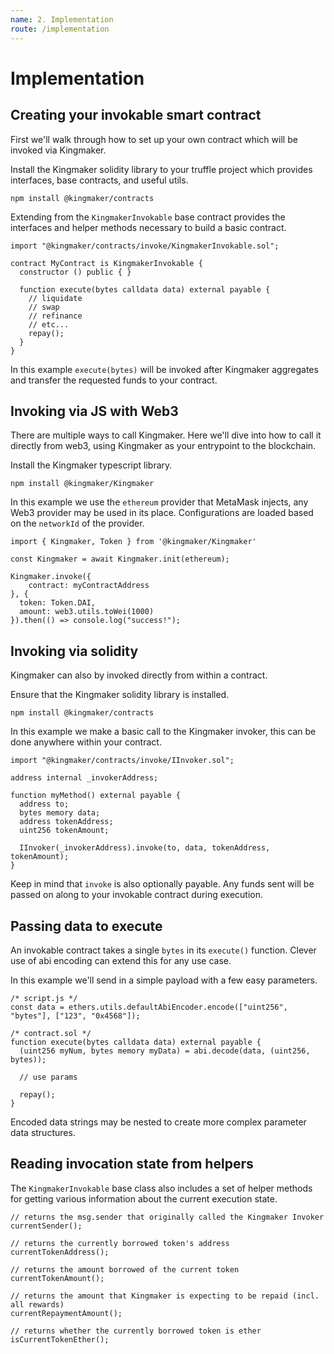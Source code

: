 ```yaml
---
name: 2. Implementation
route: /implementation
---
```


# Implementation
## Creating your invokable smart contract
First we'll walk through how to set up your own contract which will be invoked via Kingmaker.

Install the Kingmaker solidity library to your truffle project which provides interfaces, base contracts, and useful utils.
```
npm install @kingmaker/contracts
```

Extending from the `KingmakerInvokable` base contract provides the interfaces and helper methods necessary to build a basic contract.
```
import "@kingmaker/contracts/invoke/KingmakerInvokable.sol";

contract MyContract is KingmakerInvokable {
  constructor () public { }

  function execute(bytes calldata data) external payable {
    // liquidate
    // swap
    // refinance
    // etc...
    repay();
  }
}
```
In this example `execute(bytes)` will be invoked after Kingmaker aggregates and transfer the requested funds to your contract.

## Invoking via JS with Web3
There are multiple ways to call Kingmaker. Here we'll dive into how to call it directly from web3, using Kingmaker as your entrypoint to the blockchain.

Install the Kingmaker typescript library.
```
npm install @kingmaker/Kingmaker
```

In this example we use the `ethereum` provider that MetaMask injects, any Web3 provider may be used in its place. Configurations are loaded based on the `networkId` of the provider.
```
import { Kingmaker, Token } from '@kingmaker/Kingmaker'

const Kingmaker = await Kingmaker.init(ethereum);

Kingmaker.invoke({
	contract: myContractAddress
}, {
  token: Token.DAI,
  amount: web3.utils.toWei(1000)
}).then(() => console.log("success!");
```

## Invoking via solidity
Kingmaker can also by invoked directly from within a contract.

Ensure that the Kingmaker solidity library is installed.
```
npm install @kingmaker/contracts
```

In this example we make a basic call to the Kingmaker invoker, this can be done anywhere within your contract.
```
import "@kingmaker/contracts/invoke/IInvoker.sol";

address internal _invokerAddress;

function myMethod() external payable {
  address to;
  bytes memory data;
  address tokenAddress;
  uint256 tokenAmount;

  IInvoker(_invokerAddress).invoke(to, data, tokenAddress, tokenAmount);
}
```
Keep in mind that `invoke` is also optionally payable. Any funds sent will be passed on along to your invokable contract during execution.

## Passing data to execute
An invokable contract takes a single `bytes` in its `execute()` function. Clever use of abi encoding can extend this for any use case.

In this example we'll send in a simple payload with a few easy parameters.
```
/* script.js */
const data = ethers.utils.defaultAbiEncoder.encode(["uint256", "bytes"], ["123", "0x4568"]);

/* contract.sol */
function execute(bytes calldata data) external payable {
  (uint256 myNum, bytes memory myData) = abi.decode(data, (uint256, bytes));

  // use params

  repay();
}
```
Encoded data strings may be nested to create more complex parameter data structures.

## Reading invocation state from helpers
The `KingmakerInvokable` base class also includes a set of helper methods for getting various information about the current execution state.
```
// returns the msg.sender that originally called the Kingmaker Invoker
currentSender();

// returns the currently borrowed token's address
currentTokenAddress();

// returns the amount borrowed of the current token
currentTokenAmount();

// returns the amount that Kingmaker is expecting to be repaid (incl. all rewards)
currentRepaymentAmount();

// returns whether the currently borrowed token is ether
isCurrentTokenEther();
```
